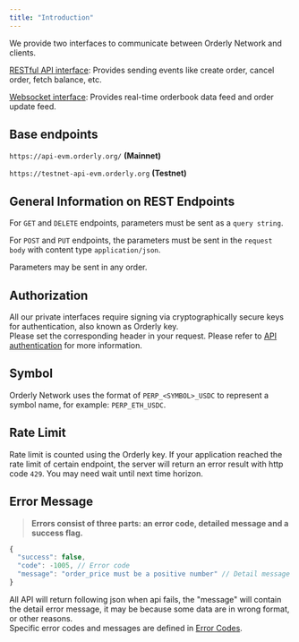 ```yaml
---
title: "Introduction"
---
```


We provide two interfaces to communicate between Orderly Network and clients. 

[RESTful API interface](#restful-api): Provides sending events like create order, cancel order, fetch balance, etc.

[Websocket interface](#websocket-api): Provides real-time orderbook data feed and order update feed.


## Base endpoints

`https://api-evm.orderly.org/` **(Mainnet)**

`https://testnet-api-evm.orderly.org` **(Testnet)**

## General Information on REST Endpoints

For `GET` and `DELETE` endpoints, parameters must be sent as a `query string`.

For `POST` and `PUT` endpoints, the parameters must be sent in the `request body` with content type `application/json`.

Parameters may be sent in any order.

## Authorization 

All our private interfaces require signing via cryptographically secure keys for authentication, also known as Orderly key.  
Please set the corresponding header in your request. Please refer to [API authentication](/build-on-evm/evm-api/api-authentication) for more information.

## Symbol  

Orderly Network uses the format of `PERP_<SYMBOL>_USDC` to represent a symbol name, for example: `PERP_ETH_USDC`.

## Rate Limit

Rate limit is counted using the Orderly key. If your application reached the rate limit of certain endpoint, the server will return an error result with http code `429`. You may need wait until next time horizon.

## Error Message 

> **Errors consist of three parts: an error code, detailed message and a success flag.**

```js
{
  "success": false,
  "code": -1005, // Error code
  "message": "order_price must be a positive number" // Detail message  
}
```

All API will return following json when api fails, the "message" will contain the detail error message, it may be because some data are in wrong format, or other reasons.  
Specific error codes and messages are defined in [Error Codes](/build-on-evm/evm-api/error-codes).
